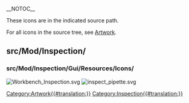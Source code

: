 __NOTOC__
<languages/>

These icons are in the indicated source path. 

For all icons in the source tree, see [[Artwork|Artwork]].

== src/Mod/Inspection/ ==

=== src/Mod/Inspection/Gui/Resources/Icons/ ===

[[File:Workbench_Inspection.svg]]
[[File:inspect_pipette.svg]]


[[Category:Artwork{{#translation:}}]]
<noinclude>[[Category:Inspection{{#translation:}}]]</noinclude> <!-- we don't want this transcluded -->